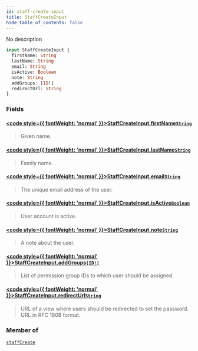 ```yaml
---
id: staff-create-input
title: StaffCreateInput
hide_table_of_contents: false
---
```








No description

```graphql
input StaffCreateInput {
  firstName: String
  lastName: String
  email: String
  isActive: Boolean
  note: String
  addGroups: [ID!]
  redirectUrl: String
}
```


### Fields

#### [<code style={{ fontWeight: 'normal' }}>StaffCreateInput.<b>firstName</b></code>](#)<Bullet />[`String`](../../../developer/api-reference/scalars/string) <Badge class="secondary" text="scalar"/>
> Given name.
> 

#### [<code style={{ fontWeight: 'normal' }}>StaffCreateInput.<b>lastName</b></code>](#)<Bullet />[`String`](../../../developer/api-reference/scalars/string) <Badge class="secondary" text="scalar"/>
> Family name.
> 

#### [<code style={{ fontWeight: 'normal' }}>StaffCreateInput.<b>email</b></code>](#)<Bullet />[`String`](../../../developer/api-reference/scalars/string) <Badge class="secondary" text="scalar"/>
> The unique email address of the user.
> 

#### [<code style={{ fontWeight: 'normal' }}>StaffCreateInput.<b>isActive</b></code>](#)<Bullet />[`Boolean`](../../../developer/api-reference/scalars/boolean) <Badge class="secondary" text="scalar"/>
> User account is active.
> 

#### [<code style={{ fontWeight: 'normal' }}>StaffCreateInput.<b>note</b></code>](#)<Bullet />[`String`](../../../developer/api-reference/scalars/string) <Badge class="secondary" text="scalar"/>
> A note about the user.
> 

#### [<code style={{ fontWeight: 'normal' }}>StaffCreateInput.<b>addGroups</b></code>](#)<Bullet />[`[ID!]`](../../../developer/api-reference/scalars/id) <Badge class="secondary" text="list"/> <Badge class="secondary" text="scalar"/>
> List of permission group IDs to which user should be assigned.
> 

#### [<code style={{ fontWeight: 'normal' }}>StaffCreateInput.<b>redirectUrl</b></code>](#)<Bullet />[`String`](../../../developer/api-reference/scalars/string) <Badge class="secondary" text="scalar"/>
> URL of a view where users should be redirected to set the password. URL in RFC 1808 format.
> 



### Member of

[`staffCreate`](../../../developer/api-reference/mutations/staff-create)  <Badge class="secondary" text="mutation"/>




